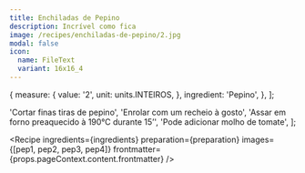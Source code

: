 ```yaml
---
title: Enchiladas de Pepino
description: Incrível como fica
image: /recipes/enchiladas-de-pepino/2.jpg
modal: false
icon:
  name: FileText
  variant: 16x16_4
---
```




  {
    measure: {
      value: '2',
      unit: units.INTEIROS,
    },
    ingredient: 'Pepino',
  },
];

  'Cortar finas tiras de pepino',
  'Enrolar com um recheio à gosto',
  'Assar em forno preaquecido à 190°C durante 15’',
  'Pode adicionar molho de tomate',
];

<Recipe
  ingredients={ingredients}
  preparation={preparation}
  images={[pep1, pep2, pep3, pep4]}
  frontmatter={props.pageContext.content.frontmatter}
/>
